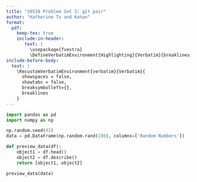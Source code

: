 ```yaml
---
title: "30538 Problem Set 3: git pair"
author: "Katherine Tu and Kohan"
format: 
  pdf:
    keep-tex: true
    include-in-header: 
       text: |
         \usepackage{fvextra}
         \DefineVerbatimEnvironment{Highlighting}{Verbatim}{breaklines,commandchars=\\\{\}}
include-before-body:
  text: |
    \RecustomVerbatimEnvironment{verbatim}{Verbatim}{
      showspaces = false,
      showtabs = false,
      breaksymbolleft={},
      breaklines
    }
---
```


```python
import pandas as pd
import numpy as np

np.random.seed(42)
data = pd.DataFrame(np.random.rand(100), columns=['Random Numbers'])

def preview_data(df):
    object1 = df.head()
    object2 = df.describe()
    return [object1, object2]

preview_data(data)
```